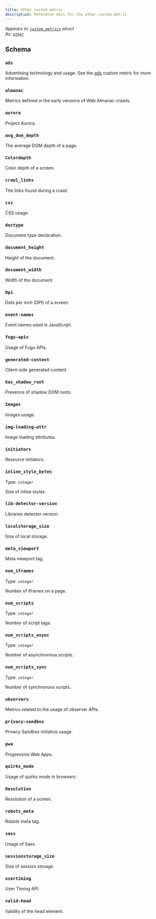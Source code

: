 ```yaml
---
title: Other custom metric
description: Reference docs for the other custom metric
---
```


_Appears in: [`custom_metrics`](/reference/structs/custom-metrics/) struct_\
_As: [`other`](/reference/structs/custom-metrics/#other)_

## Schema

### `ads`

Advertising technology and usage. See the [ads](/reference/custom-metrics/ads/) custom metric for more information.

### `almanac`

Metrics defined in the early versions of Web Almanac crawls.

### `aurora`

Project Aurora.

### `avg_dom_depth`

The average DOM depth of a page.

### `Colordepth`

Color depth of a screen.

### `crawl_links`

The links found during a crawl.

### `css`

CSS usage.

### `doctype`

Document type declaration.

### `document_height`

Height of the document.

### `document_width`

Width of the document.

### `Dpi`

Dots per inch (DPI) of a screen.

### `event-names`

Event names used in JavaScript.

### `fugu-apis`

Usage of Fugu APIs.

### `generated-content`

Client-side generated content.

### `has_shadow_root`

Presence of shadow DOM roots.

### `Images`

Images usage.

### `img-loading-attr`

Image loading attributes.

### `initiators`

Resource initiators.

### `inline_style_bytes`

Type: `integer`

Size of inline styles.

### `lib-detector-version`

Libraries detector version.

### `localstorage_size`

Size of local storage.

### `meta_viewport`

Meta viewport tag.

### `num_iframes`

Type: `integer`

Number of iframes on a page.

### `num_scripts`

Type: `integer`

Number of script tags.

### `num_scripts_async`

Type: `integer`

Number of asynchronous scripts.

### `num_scripts_sync`

Type: `integer`

Number of synchronous scripts.

### `observers`

Metrics related to the usage of observer APIs.

### `privacy-sandbox`

Privacy Sandbox initiative usage.

### `pwa`

Progressive Web Apps.

### `quirks_mode`

Usage of quirks mode in browsers.

### `Resolution`

Resolution of a screen.

### `robots_meta`

Robots meta tag.

### `sass`

Usage of Sass.

### `sessionstorage_size`

Size of session storage.

### `usertiming`

User Timing API.

### `valid-head`

Validity of the head element.
